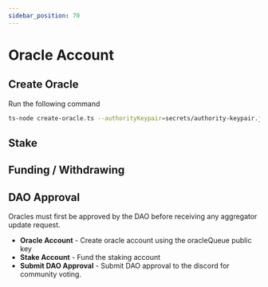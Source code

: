 ```yaml
---
sidebar_position: 70
---
```


# Oracle Account

## Create Oracle

Run the following command

```bash
ts-node create-oracle.ts --authorityKeypair=secrets/authority-keypair.json --queuePubkey=""
```

## Stake

## Funding / Withdrawing

## DAO Approval

Oracles must first be approved by the DAO before receiving any aggregator update request.

- **Oracle Account** - Create oracle account using the oracleQueue public key
- **Stake Account** - Fund the staking account
- **Submit DAO Approval** - Submit DAO approval to the discord for community voting.


<!-- TO DO: Update this with activities like create oracle account, stake , etc-->

<MarkdownImage img="/img/adding_new_oracles.png" unstyled />
